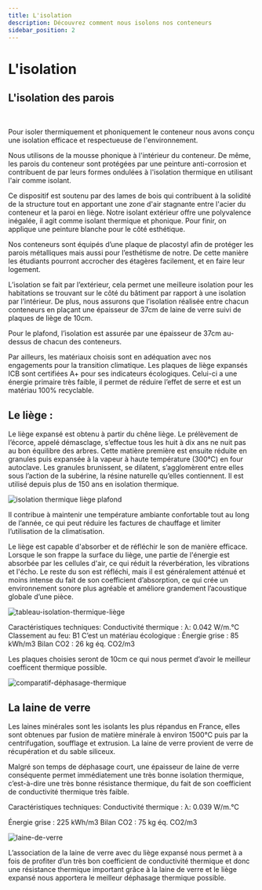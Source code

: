 ```yaml
---
title: L'isolation
description: Découvrez comment nous isolons nos conteneurs
sidebar_position: 2
---
```




# L'isolation

## L'isolation des parois

<ReactPlayer 
    muted={true}
    playing={true}
    playsinline={true}
    loop={true}
    width='100%'
    url='/img/gif-isolation.mp4'/>
<br/>

Pour isoler thermiquement et phoniquement le conteneur nous avons conçu une isolation efficace et respectueuse de l'environnement.

Nous utilisons de la mousse phonique à l'intérieur du conteneur. De même, les parois du conteneur sont protégées par une peinture anti-corrosion et contribuent de par leurs formes ondulées à l'isolation thermique en utilisant l'air comme isolant.

Ce dispositif est soutenu par des lames de bois qui contribuent à la solidité de la structure tout en apportant une zone d'air stagnante entre l'acier du conteneur et la paroi en liège. Notre isolant extérieur offre une polyvalence inégalée, il agit comme isolant thermique et phonique. Pour finir, on applique une peinture blanche pour le côté esthétique. 


Nos conteneurs sont équipés d’une plaque de placostyl afin de protéger les parois métalliques mais aussi pour l’esthétisme de notre. De cette manière les étudiants pourront accrocher des étagères facilement, et en faire leur logement.  

L’isolation se fait par l’extérieur, cela permet une meilleure isolation pour les habitations se trouvant sur le côté du bâtiment par rapport à une isolation par l’intérieur. De plus, nous assurons que l’isolation réalisée entre chacun conteneurs en plaçant une épaisseur de 37cm de laine de verre suivi de plaques de liège de 10cm. 

Pour le plafond, l’isolation est assurée par une épaisseur de 37cm au-dessus de chacun des conteneurs.  

Par ailleurs, les matériaux choisis sont en adéquation avec nos engagements pour la transition climatique. Les plaques de liège expansés ICB sont certifiées A+ pour ses indicateurs écologiques. Celui-ci a une énergie primaire très faible, il permet de réduire l’effet de serre et est un matériau 100% recyclable.  

## Le liège : 

Le liège expansé est obtenu à partir du chêne liège. Le prélèvement de l’écorce, appelé démasclage, s’effectue tous les huit à dix ans ne nuit pas au bon équilibre des arbres. Cette matière première est ensuite réduite en granules puis expansée à la vapeur à haute température (300°C) en four autoclave. Les granules brunissent, se dilatent, s’agglomèrent entre elles sous l’action de la subérine, la résine naturelle qu’elles contiennent. Il est utilisé depuis plus de 150 ans en isolation thermique. 

![isolation thermique liège plafond](/static/img/isolation-thermique-liege-plafond.JPG)

Il contribue à maintenir une température ambiante confortable tout au long de l’année, ce qui peut réduire les factures de chauffage et limiter l’utilisation de la climatisation. 

Le liège est capable d'absorber et de réfléchir le son de manière efficace. Lorsque le son frappe la surface du liège, une partie de l'énergie est absorbée par les cellules d'air, ce qui réduit la réverbération, les vibrations et l'écho. Le reste du son est réfléchi, mais il est généralement atténué et moins intense du fait de son coefficient d’absorption, ce qui crée un environnement sonore plus agréable et améliore grandement l’acoustique globale d’une pièce. 

![tableau-isolation-thermique-liège](/static/img/tableau-isolation-thermique-liège.jpg)

Caractéristiques techniques:
Conductivité thermique : λ: 0.042 W/m.°C
Classement au feu: B1
C’est un matériau écologique : 
Énergie grise : 85 kWh/m3 Bilan CO2 : 26 kg éq. CO2/m3

Les plaques choisies seront de 10cm ce qui nous permet d’avoir le meilleur coefficent thermique possible. 

![comparatif-déphasage-thermique](/static/img/comparatif-déphasage-thermique.jpg)

## La laine de verre
Les laines minérales sont les isolants les plus répandus en France, elles sont obtenues par fusion de matière minérale à environ 1500°C puis par la centrifugation, soufflage et extrusion. La laine de verre provient de verre de récupération et du sable siliceux.  

Malgré son temps de déphasage court, une épaisseur de laine de verre conséquente permet immédiatement une très bonne isolation thermique, c’est-à-dire une très bonne résistance thermique, du fait de son coefficient de conductivité thermique très faible.

Caractéristiques techniques:
Conductivité thermique : λ: 0.039 W/m.°C

Énergie grise : 225 kWh/m3 
Bilan CO2 : 75 kg éq. CO2/m3

![laine-de-verre](/static/img/laine-de-verre.jpg)

L’association de la laine de verre avec du liège expansé nous permet à a fois de profiter d’un très bon coefficient de conductivité thermique et donc une résistance thermique important grâce à la laine de verre et le liège expansé nous apportera le meilleur déphasage thermique possible.  
